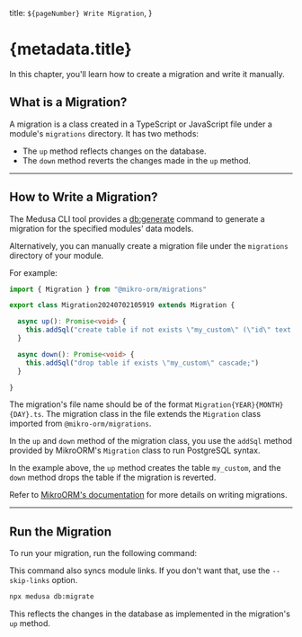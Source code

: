   title: `${pageNumber} Write Migration`,
}

# {metadata.title}

In this chapter, you'll learn how to create a migration and write it manually.

## What is a Migration?

A migration is a class created in a TypeScript or JavaScript file under a module's `migrations` directory. It has two methods:

- The `up` method reflects changes on the database.
- The `down` method reverts the changes made in the `up` method.

---

## How to Write a Migration?

The Medusa CLI tool provides a [db:generate](!resources!/medusa-cli/commands/db#dbgenerate) command to generate a migration for the specified modules' data models.

Alternatively, you can manually create a migration file under the `migrations` directory of your module.

For example:

```ts title="src/modules/hello/migrations/Migration20240429.ts"
import { Migration } from "@mikro-orm/migrations"

export class Migration20240702105919 extends Migration {

  async up(): Promise<void> {
    this.addSql("create table if not exists \"my_custom\" (\"id\" text not null, \"name\" text not null, \"created_at\" timestamptz not null default now(), \"updated_at\" timestamptz not null default now(), \"deleted_at\" timestamptz null, constraint \"my_custom_pkey\" primary key (\"id\"));")
  }

  async down(): Promise<void> {
    this.addSql("drop table if exists \"my_custom\" cascade;")
  }

}
```

The migration's file name should be of the format `Migration{YEAR}{MONTH}{DAY}.ts`. The migration class in the file extends the `Migration` class imported from `@mikro-orm/migrations`.

In the `up` and `down` method of the migration class, you use the `addSql` method provided by MikroORM's `Migration` class to run PostgreSQL syntax.

In the example above, the `up` method creates the table `my_custom`, and the `down` method drops the table if the migration is reverted.

<Note title="Tip">

Refer to [MikroORM's documentation](https://mikro-orm.io/docs/migrations#migration-class) for more details on writing migrations.

</Note>

---

## Run the Migration

To run your migration, run the following command:

<Note>

This command also syncs module links. If you don't want that, use the `--skip-links` option.

</Note>

```bash
npx medusa db:migrate
```

This reflects the changes in the database as implemented in the migration's `up` method.
